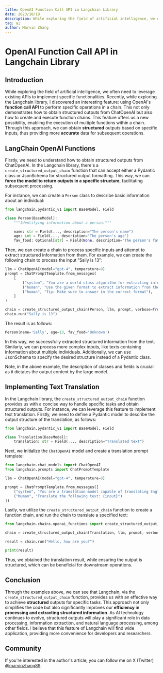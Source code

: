 ```yaml
---
title: OpenAI Function Call API in Langchain Library
date: 2023/10/18
description: While exploring the field of artificial intelligence, we often need to leverage existing APIs to implement specific f...
tag: ai
author: Marvin Zhang
---
```


# OpenAI Function Call API in Langchain Library

## Introduction

While exploring the field of artificial intelligence, we often need to leverage existing APIs to implement specific functionalities. Recently, while exploring the Langchain library, I discovered an interesting feature: using OpenAI's **function call API** to perform specific operations in a chain. This not only demonstrates how to obtain structured outputs from ChatOpenAI but also how to create and execute function chains. This feature offers us a new possibility, enabling the execution of multiple functions within a chain. Through this approach, we can obtain **structured** outputs based on specific inputs, thus providing more **accurate** data for subsequent operations.

## LangChain OpenAI Functions

Firstly, we need to understand how to obtain structured outputs from ChatOpenAI. In the Langchain library, there's a `create_structured_output_chain` function that can accept either a Pydantic class or JsonSchema for structured output formatting. This way, we can **force the model to return outputs in a specific structure**, facilitating subsequent processing.

For instance, we can create a `Person` class to describe basic information about an individual:

```python
from langchain.pydantic_v1 import BaseModel, Field   

class Person(BaseModel):  
    """Identifying information about a person."""  

    name: str = Field(..., description="The person's name")  
    age: int = Field(..., description="The person's age")  
    fav_food: Optional[str] = Field(None, description="The person's favorite food")  
```

Then, we can create a chain to process specific inputs and attempt to extract structured information from them. For example, we can create the following chain to process the input “Sally is 13”:

```python
llm = ChatOpenAI(model="gpt-4", temperature=0)  
prompt = ChatPromptTemplate.from_messages(  
    [  
        ("system", "You are a world class algorithm for extracting information in structured formats."),  
        ("human", "Use the given format to extract information from the following input: {input}"),  
        ("human", "Tip: Make sure to answer in the correct format"),  
    ]  
)  

chain = create_structured_output_chain(Person, llm, prompt, verbose=True)  
chain.run("Sally is 13")  
```

The result is as follows:

```python
Person(name='Sally', age=13, fav_food='Unknown')  
```

In this way, we successfully extracted structured information from the text. Similarly, we can process more complex inputs, like texts containing information about multiple individuals. Additionally, we can use JsonSchema to specify the desired structure instead of a Pydantic class.

Note, in the above example, the description of classes and fields is crucial as it dictates the output content by the large model.

## Implementing Text Translation

In the Langchain library, the `create_structured_output_chain` function provides us with a concise way to handle specific tasks and obtain structured outputs. For instance, we can leverage this feature to implement text translation. Firstly, we need to define a Pydantic model to describe the output structure of the translation, as follows:

```python
from langchain.pydantic_v1 import BaseModel, Field

class Translation(BaseModel):
    translation: str = Field(..., description="Translated text")
```

Next, we initialize the `ChatOpenAI` model and create a translation prompt template:

```python
from langchain.chat_models import ChatOpenAI
from langchain.prompts import ChatPromptTemplate

llm = ChatOpenAI(model="gpt-4", temperature=0)

prompt = ChatPromptTemplate.from_messages([
    ("system", "You are a translation model capable of translating English text to Chinese."),
    ("human", "Translate the following text: {input}")
])
```

Lastly, we utilize the `create_structured_output_chain` function to create a function chain, and run the chain to translate a specified text:

```python
from langchain.chains.openai_functions import create_structured_output_chain

chain = create_structured_output_chain(Translation, llm, prompt, verbose=True)

result = chain.run("Hello, how are you?")

print(result)
```

Thus, we obtained the translation result, while ensuring the output is structured, which can be beneficial for downstream operations.

## Conclusion

Through the examples above, we can see that Langchain, via the `create_structured_output_chain` function, provides us with an effective way to achieve **structured** outputs for specific tasks. This approach not only simplifies the code but also significantly improves our **efficiency in processing and extracting structured information**. As AI technology continues to evolve, structured outputs will play a significant role in data processing, information extraction, and natural language processing, among other fields. I believe that this feature of Langchain will find wide application, providing more convenience for developers and researchers.

## Community

If you're interested in the author's article, you can follow me on X (Twitter) [@marvinzhang89](https://twitter.com/marvinzhang89).